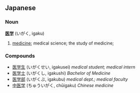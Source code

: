== Japanese ==
=== Noun ===
'''[[医]][[学]]''' (いがく, igaku)

# [[medicine]]; medical science; the study of medicine;



=== Compounds ===
* [[医学生]] (いがくせい, igakusei) ''medical student; medical intern''
* [[医学士]] (いがくし, igakushi) ''Bachelor of Medicine''
* [[医学部]] (いがくぶ, igakubu) ''medical dept.; medical faculty''
* [[中医学]] (ちゅういがく, chūigaku) ''Chinese medicine''